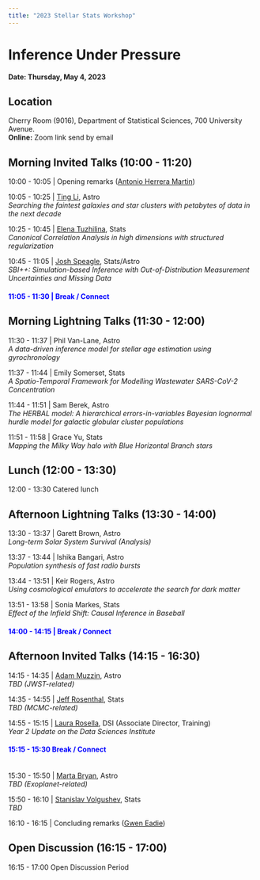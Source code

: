 ```yaml
---
title: "2023 Stellar Stats Workshop"
---
```

# Inference Under Pressure
**Date: Thursday, May 4, 2023** 

## Location
Cherry Room (9016), Department of Statistical Sciences, 700 University Avenue. <br>
**Online:** Zoom link send by email
 <!-- [https://utoronto.zoom.us/j/89641379420](https://utoronto.zoom.us/j/89641379420) (Passcode: 226381) -->

## Morning Invited Talks (10:00 - 11:20)

10:00 - 10:05		| Opening remarks ([Antonio Herrera Martin](https://alfa33333.github.io/))

10:05 - 10:25 		| [Ting Li](https://sazabi4.github.io/), Astro <br>
*Searching the faintest galaxies and star clusters with petabytes of data in the next decade*

10:25 - 10:45		| [Elena Tuzhilina](https://elenatuzhilina.github.io/), Stats<br>
 _Canonical Correlation Analysis in high dimensions with structured regularization_

10:45 - 11:05	|	[Josh Speagle](https://joshspeagle.com/), Stats/Astro<br>
_SBI++: Simulation-based Inference with Out-of-Distribution Measurement Uncertainties and Missing Data_

#### <span style="color:blue"> 11:05 - 11:30	|	Break / Connect </span> 


## Morning Lightning Talks (11:30 - 12:00)

11:30 - 11:37		| Phil Van-Lane, Astro<br>
                _A data-driven inference model for stellar age estimation using gyrochronology_

11:37 - 11:44	|	Emily Somerset, Stats<br>
                _A Spatio-Temporal Framework for Modelling Wastewater SARS-CoV-2 Concentration_

11:44 - 11:51	|	Sam Berek, Astro<br>
                _The HERBAL model: A hierarchical errors-in-variables Bayesian lognormal hurdle model for galactic globular cluster populations_

11:51 - 11:58	|	Grace Yu, Stats<br>
                _Mapping the Milky Way halo with Blue Horizontal Branch stars_

## Lunch (12:00 - 13:30)

12:00 - 13:30		Catered lunch

## Afternoon Lightning Talks (13:30 - 14:00) 

13:30 - 13:37	|	Garett Brown, Astro<br>
_Long-term Solar System Survival (Analysis)_

13:37 - 13:44	|	Ishika Bangari, Astro<br>
_Population synthesis of fast radio bursts_

13:44 - 13:51	|	Keir Rogers, Astro<br>
_Using cosmological emulators to accelerate the search for dark matter_

13:51 - 13:58	|	Sonia Markes, Stats<br>
_Effect of the Infield Shift: Causal Inference in Baseball_

#### <span style="color:blue"> 14:00 - 14:15	|	Break / Connect </span>

## Afternoon Invited Talks (14:15 - 16:30)

14:15 - 14:35	|	[Adam Muzzin](https://www.yorku.ca/professor/muzzin/), Astro<br>
_TBD (JWST-related)_

14:35 - 14:55	|	[Jeff Rosenthal](http://probability.ca/jeff/), Stats<br>
_TBD (MCMC-related)_

14:55 - 15:15	|	[Laura Rosella](https://www.dlsph.utoronto.ca/faculty-profile/rosella-laura-c/), DSI (Associate Director, Training)<br>
_Year 2 Update on the Data Sciences Institute_

#### <span style="color:blue"> 15:15 - 15:30		Break / Connect </span>
<br>
15:30 - 15:50	|	[Marta Bryan](https://w.astro.berkeley.edu/~martalbryan/), Astro<br>
_TBD (Exoplanet-related)_

15:50 - 16:10	|	[Stanislav Volgushev](https://utstat.toronto.edu/stanislav/), Stats<br>
_TBD_

16:10 - 16:15	|	Concluding remarks ([Gwen Eadie](https://www.astro.utoronto.ca/~eadie/intro.html))

## Open Discussion (16:15 - 17:00)

16:15 - 17:00		Open Discussion Period

